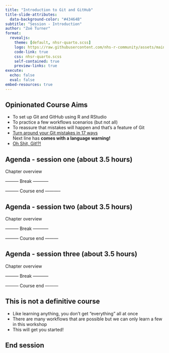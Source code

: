 ```yaml
---
title: "Introduction to Git and GitHub"
title-slide-attributes: 
  data-background-color: "#43464B"
subtitle: "Session - Introduction"
author: "Zoë Turner"
format:
  revealjs:
    theme: [default, nhsr-quarto.scss]
    logo: https://raw.githubusercontent.com/nhs-r-community/assets/main/logo/nhsr-logo.svg
    code-link: true
    css: nhsr-quarto.scss
    self-contained: true
    preview-links: true
execute: 
  echo: false
  eval: false
embed-resources: true  
---
```


## Opinionated Course Aims

::: incremental
-   To set up Git and GitHub using R and RStudio
-   To practice a few workflows scenarios (but not all)
-   To reassure that mistakes will happen and that's a feature of Git
- [Turn around your Git mistakes in 17 ways](https://dev.to/smitterhane/turn-around-your-git-mistakes-in-17-ways-2mn1)  
Next line has **comes with a language warning!**
- [Oh Shit, Git!?!](https://ohshitgit.com/) 
:::

## Agenda - session one (about 3.5 hours)

Chapter overview

::: {.fragment .fade-in}
  
:::
::: {.fragment .fade-in}
--------- Break -----------  
:::
::: {.fragment .fade-in}
 
:::
::: {.fragment .fade-in}

:::
::: {.fragment .fade-in}
--------- Course end -----------
:::


## Agenda - session two (about 3.5 hours)

Chapter overview

::: {.fragment .fade-in}

:::
::: {.fragment .fade-in}
--------- Break -----------
:::
::: {.fragment .fade-in}

:::
::: {.fragment .fade-in}
--------- Course end ---------
:::

## Agenda - session three (about 3.5 hours)

Chapter overview

::: {.fragment .fade-in}

:::
::: {.fragment .fade-in}
--------- Break -----------
:::
::: {.fragment .fade-in}

:::
::: {.fragment .fade-in}
--------- Course end ---------
:::



## This is not a definitive course

::: incremental
- Like learning anything, you don't get "everything" all at once
- There are many workflows that are possible but we can only learn a few in this workshop
- This will get you started!
:::

## End session
